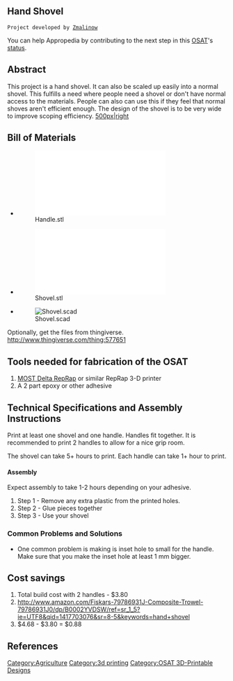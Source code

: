 {{777}}
==Hand Shovel ==
 Project developed by [[User:Zmalinow|Zmalinow]]
{{Statusboxtop}}
{{status-design}}
{{status-prototype}}
You can help Appropedia by contributing to the next step in this [[OSAT]]'s [[:Category:Status|status]].
{{boxbottom}}

==Abstract==
This project is a hand shovel. It can also be scaled up easily into a normal shovel. This fulfills a need where people need a shovel or don't have normal access to  the materials. People can also can use this if they feel that normal shoves aren't efficient enough. The design of the shovel is to be very wide to improve scoping efficiency.
[[image:Hand_shovel.JPG|500px|right]]

== Bill of Materials==
* [[File:Handle.stl]]
* [[File:Shovel.stl]]
* [[File:Shovel.scad]]

Optionally, get the files from thingiverse.
http://www.thingiverse.com/thing:577651

== Tools needed for fabrication of the OSAT==
# [[Delta_Build_Overview:MOST| MOST Delta RepRap]] or similar RepRap 3-D printer
# A 2 part epoxy or other adhesive


== Technical Specifications and Assembly Instructions==
Print at least one shovel and one handle.
Handles fit together.
It is recommended to print 2 handles to allow for a nice grip room.

The shovel can take 5+ hours to print.
Each handle can take 1+ hour to print.

==== Assembly====
Expect assembly to take 1-2 hours depending on your adhesive.

# Step 1 - Remove any extra plastic from the printed holes.
# Step 2 - Glue pieces together
# Step 3 - Use your shovel

=== Common Problems and Solutions===
* One common problem is making is inset hole to small for the handle. Make sure that you make the inset hole at least 1 mm bigger.

== Cost savings==
# Total build cost with 2 handles - $3.80
# http://www.amazon.com/Fiskars-79786931J-Composite-Trowel-79786931J0/dp/B0002YVDSW/ref=sr_1_5?ie=UTF8&qid=1417703076&sr=8-5&keywords=hand+shovel
# $4.68 - $3.80 = $0.88

==References==

[[Category:Agriculture]]
[[Category:3d printing]]
[[Category:OSAT 3D-Printable Designs]]